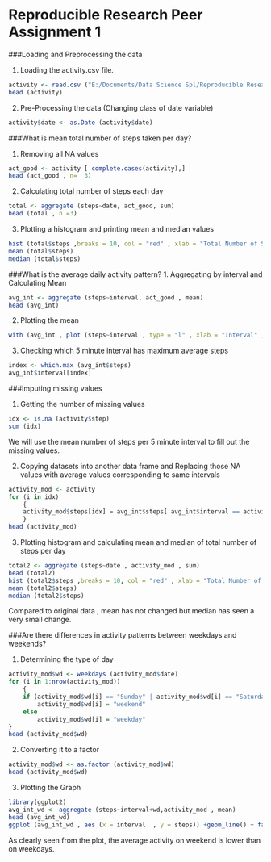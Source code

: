 Reproducible Research Peer Assignment 1
=============================================

###Loading and Preprocessing the data

1. Loading the activity.csv file.
```r
activity <- read.csv ("E:/Documents/Data Science Spl/Reproducible Research/Peer Assg 1/activity.csv")
head (activity)
```

2. Pre-Processing the data (Changing  class of date variable)
```r
activity$date <- as.Date (activity$date)
```

###What is mean total number of steps taken per day?

1. Removing all NA values
```r
act_good <- activity [ complete.cases(activity),]
head (act_good , n=  3)
```

2. Calculating total number of steps each day
```r
total <- aggregate (steps~date, act_good, sum)
head (total , n =3)
```

3. Plotting a histogram and printing mean and median values
```r
hist (total$steps ,breaks = 10, col = "red" , xlab = "Total Number of Step"  , main = "Total Steps in a Day")
mean (total$steps)
median (total$steps)
```

###What is the average daily activity pattern?
1. Aggregating by interval and Calculating Mean
```r
avg_int <- aggregate (steps~interval, act_good , mean)
head (avg_int)
```

2. Plotting the mean
```r
with (avg_int , plot (steps~interval , type = "l" , xlab = "Interval" , ylab = "Average Steps"))
```

3. Checking which 5 minute interval has maximum average steps
```r
index <- which.max (avg_int$steps)
avg_int$interval[index]
```

###Imputing missing values

1. Getting the number of missing values
```r
idx <- is.na (activity$step)
sum (idx)
```

We will use the mean number of steps per 5 minute interval to fill out the missing values.

2. Copying datasets into another data frame and  Replacing those NA values with  average values corresponding to same intervals

```r
activity_mod <- activity
for (i in idx)
    {
    activity_mod$steps[idx] = avg_int$steps[ avg_int$interval == activity_mod$interval[idx]]
    }
head (activity_mod)
```

3. Plotting histogram and calculating mean and median of total number of steps per day

```r
total2 <- aggregate (steps~date , activity_mod , sum)
head (total2)
hist (total2$steps ,breaks = 10, col = "red" , xlab = "Total Number of Step"  , main = "Total Steps in a Day")
mean (total2$steps)
median (total2$steps)
```

Compared to original data , mean has not changed but median has seen a very small change.

###Are there differences in activity patterns between weekdays and weekends?

1. Determining the type of day
```r
activity_mod$wd <- weekdays (activity_mod$date)
for (i in 1:nrow(activity_mod))
    {
    if (activity_mod$wd[i] == "Sunday" | activity_mod$wd[i] == "Saturday")
        activity_mod$wd[i] = "weekend"
    else 
        activity_mod$wd[i] = "weekday"
}
head (activity_mod$wd)
```

2. Converting it to a factor
```r
activity_mod$wd <- as.factor (activity_mod$wd)
head (activity_mod$wd)
```

3. Plotting the Graph
```r
library(ggplot2)
avg_int_wd <- aggregate (steps~interval+wd,activity_mod , mean)
head (avg_int_wd)
ggplot (avg_int_wd , aes (x = interval  , y = steps)) +geom_line() + facet_grid (wd~.)+ xlab ("Interval") + ylab ("Average Number of Steps") + theme_bw()+ ggtitle("Weekend and Weekday Distribution")
```

As clearly seen from the plot, the average activity on weekend is lower than on weekdays.


